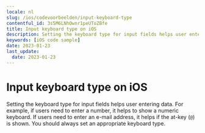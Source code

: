 ```yaml
---
locale: nl
slug: /ios/codevoorbeelden/input-keyboard-type
contentful_id: 3s5M6LNhOwnr1peUToZBfe
title: Input keyboard type on iOS
description: Setting the keyboard type for input fields helps user entering data.
keywords: [iOS code sample]
date: 2023-01-23
last_update:
  date: 2023-01-23
---
```


# Input keyboard type on iOS

Setting the keyboard type for input fields helps user entering data. For example, if users need to enter a number, it helps to show a numeric keyboard. If users need to enter an e-mail address, it helps if the at-key (`@`) is shown. You should always set an appropriate keyboard type.

<CodeSample id="input-keyboard-type" locale="nl" platform="ios"/>
